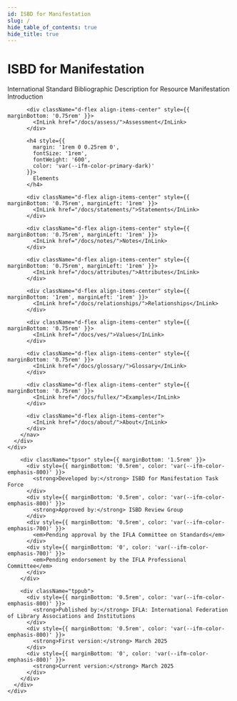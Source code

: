 ```yaml
---
id: ISBD for Manifestation
slug: /
hide_table_of_contents: true
hide_title: true
---
```



<div className="hero hero--primary" style={{
  background: 'linear-gradient(135deg, var(--ifla-color-primary-lightest) 0%, var(--ifla-color-primary-lighter) 100%)',
  borderRadius: 'var(--ifm-border-radius)',
  marginBottom: '2rem',
  padding: '2rem'
}}>
  <div className="container">
    <div className="row">
      <div className="col col--12">
        <h1 className="hero__title" style={{
          fontSize: '2.5rem',
          marginBottom: '1rem',
          color: 'var(--ifm-color-primary-darkest)'
        }}>
          ISBD for Manifestation
        </h1>
        <div className="hero__subtitle" style={{
          fontSize: '1.2rem',
          color: 'var(--ifm-color-primary-dark)',
          marginBottom: '0'
        }}>
          International Standard Bibliographic Description for Resource Manifestation
        </div>
      </div>
    </div>
  </div>
</div>

<div className="row my-4">
  <div className="col-md-5">
    <div className="row gx-0 me-4">
      <div className="col-md-12">
        <nav className="d-flex flex-column" aria-label="Navigation for main sections" style={{
          background: 'var(--ifm-background-surface-color)',
          padding: '1.5rem',
          borderRadius: 'var(--ifm-border-radius)',
          border: '1px solid var(--ifm-color-emphasis-300)'
        }}>
          <div className="d-flex align-items-center" style={{ marginBottom: '0.75rem' }}>
            <InLink href="/docs/intro/">Introduction</InLink>
          </div>

          <div className="d-flex align-items-center" style={{ marginBottom: '0.75rem' }}>
            <InLink href="/docs/assess/">Assessment</InLink>
          </div>

          <h4 style={{ 
            margin: '1rem 0 0.25rem 0', 
            fontSize: '1rem', 
            fontWeight: '600',
            color: 'var(--ifm-color-primary-dark)'
          }}>
            Elements
          </h4>

          <div className="d-flex align-items-center" style={{ marginBottom: '0.75rem', marginLeft: '1rem' }}>
            <InLink href="/docs/statements/">Statements</InLink>
          </div>

          <div className="d-flex align-items-center" style={{ marginBottom: '0.75rem', marginLeft: '1rem' }}>
            <InLink href="/docs/notes/">Notes</InLink>
          </div>

          <div className="d-flex align-items-center" style={{ marginBottom: '0.75rem', marginLeft: '1rem' }}>
            <InLink href="/docs/attributes/">Attributes</InLink>
          </div>

          <div className="d-flex align-items-center" style={{ marginBottom: '1rem', marginLeft: '1rem' }}>
            <InLink href="/docs/relationships/">Relationships</InLink>
          </div>

          <div className="d-flex align-items-center" style={{ marginBottom: '0.75rem' }}>
            <InLink href="/docs/ves/">Values</InLink>
          </div>

          <div className="d-flex align-items-center" style={{ marginBottom: '0.75rem' }}>
            <InLink href="/docs/glossary/">Glossary</InLink>
          </div>

          <div className="d-flex align-items-center" style={{ marginBottom: '0.75rem' }}>
            <InLink href="/docs/fullex/">Examples</InLink>
          </div>

          <div className="d-flex align-items-center">
            <InLink href="/docs/about/">About</InLink>
          </div>
        </nav>
      </div>
    </div>
  </div>

  <div className="col-md-7">
    <div className="card" style={{
      border: '2px solid var(--ifm-color-primary-lighter)',
      borderRadius: 'var(--ifm-border-radius)',
      background: 'var(--ifm-card-background-color)',
      padding: '2rem'
    }}>
      <div className="card__body">

        <div className="tpsor" style={{ marginBottom: '1.5rem' }}>
          <div style={{ marginBottom: '0.5rem', color: 'var(--ifm-color-emphasis-800)' }}>
            <strong>Developed by:</strong> ISBD for Manifestation Task Force
          </div>
          <div style={{ marginBottom: '0.5rem', color: 'var(--ifm-color-emphasis-800)' }}>
            <strong>Approved by:</strong> ISBD Review Group
          </div>
          <div style={{ marginBottom: '0.5rem', color: 'var(--ifm-color-emphasis-700)' }}>
            <em>Pending approval by the IFLA Committee on Standards</em>
          </div>
          <div style={{ marginBottom: '0', color: 'var(--ifm-color-emphasis-700)' }}>
            <em>Pending endorsement by the IFLA Professional Committee</em>
          </div>
        </div>

        <div className="tppub">
          <div style={{ marginBottom: '0.5rem', color: 'var(--ifm-color-emphasis-800)' }}>
            <strong>Published by:</strong> IFLA: International Federation of Library Associations and Institutions
          </div>
          <div style={{ marginBottom: '0.5rem', color: 'var(--ifm-color-emphasis-800)' }}>
            <strong>First version:</strong> March 2025
          </div>
          <div style={{ marginBottom: '0', color: 'var(--ifm-color-emphasis-800)' }}>
            <strong>Current version:</strong> March 2025
          </div>
        </div>
      </div>
    </div>
  </div>
</div>

<QuickStart 
  introductionPath="/docs/about/"
  elementsPath="/docs/statements/"
  examplesPath="/docs/fullex/"
/>

<DownloadPanel 
  pdfUrl="#"
  ttlUrl="/rdf/ttl/isbdm.ttl"
  jsonLdUrl="/rdf/jsonld/isbdm.jsonld"
  xmlUrl="/rdf/xml/isbdm.xml"
/>

  
